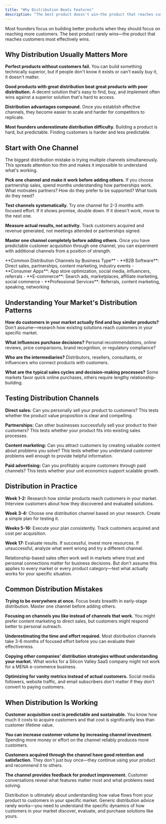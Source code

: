 ```yaml
---
title: "Why Distribution Beats Features"
description: "The best product doesn't win—the product that reaches customers wins"
---
```


Most founders focus on building better products when they should focus on reaching more customers. The best product rarely wins—the product that reaches customers most effectively wins.

## Why Distribution Usually Matters More

**Perfect products without customers fail.** You can build something technically superior, but if people don't know it exists or can't easily buy it, it doesn't matter.

**Good products with great distribution beat great products with poor distribution.** A decent solution that's easy to find, buy, and implement often wins against a superior solution that's hard to access.

**Distribution advantages compound.** Once you establish effective channels, they become easier to scale and harder for competitors to replicate.

**Most founders underestimate distribution difficulty.** Building a product is hard, but predictable. Finding customers is harder and less predictable.

## Start with One Channel

The biggest distribution mistake is trying multiple channels simultaneously. This spreads attention too thin and makes it impossible to understand what's working.

**Pick one channel and make it work before adding others.** If you choose partnership sales, spend months understanding how partnerships work. What motivates partners? How do they prefer to be supported? What tools do they need?

**Test channels systematically.** Try one channel for 2-3 months with focused effort. If it shows promise, double down. If it doesn't work, move to the next one.

**Measure actual results, not activity.** Track customers acquired and revenue generated, not meetings attended or partnerships signed.

**Master one channel completely before adding others.** Once you have predictable customer acquisition through one channel, you can experiment with additional channels from a position of strength.

<Info>
**Common Distribution Channels by Business Type**
- **B2B Software**: Direct sales, partnerships, content marketing, industry events
- **Consumer Apps**: App store optimization, social media, influencers, referrals  
- **E-commerce**: Search ads, marketplaces, affiliate marketing, social commerce
- **Professional Services**: Referrals, content marketing, speaking, networking
</Info>

## Understanding Your Market's Distribution Patterns

**How do customers in your market actually find and buy similar products?** Don't assume—research how existing solutions reach customers in your specific market.

**What influences purchase decisions?** Personal recommendations, online reviews, price comparisons, brand recognition, or regulatory compliance?

**Who are the intermediaries?** Distributors, resellers, consultants, or influencers who connect products with customers.

**What are the typical sales cycles and decision-making processes?** Some markets favor quick online purchases, others require lengthy relationship-building.

## Testing Distribution Channels

**Direct sales:** Can you personally sell your product to customers? This tests whether the product value proposition is clear and compelling.

**Partnerships:** Can other businesses successfully sell your product to their customers? This tests whether your product fits into existing sales processes.

**Content marketing:** Can you attract customers by creating valuable content about problems you solve? This tests whether you understand customer problems well enough to provide helpful information.

**Paid advertising:** Can you profitably acquire customers through paid channels? This tests whether your unit economics support scalable growth.

## Distribution in Practice

**Week 1-2:** Research how similar products reach customers in your market. Interview customers about how they discovered and evaluated solutions.

**Week 3-4:** Choose one distribution channel based on your research. Create a simple plan for testing it.

**Weeks 5-16:** Execute your plan consistently. Track customers acquired and cost per acquisition.

**Week 17:** Evaluate results. If successful, invest more resources. If unsuccessful, analyze what went wrong and try a different channel.

<Tip>
Relationship-based sales often work well in markets where trust and personal connections matter for business decisions. But don't assume this applies to every market or every product category—test what actually works for your specific situation.
</Tip>

## Common Distribution Mistakes

**Trying to be everywhere at once.** Focus beats breadth in early-stage distribution. Master one channel before adding others.

**Focusing on channels you like instead of channels that work.** You might prefer content marketing to direct sales, but customers might respond better to personal outreach.

**Underestimating the time and effort required.** Most distribution channels take 3-6 months of focused effort before you can evaluate their effectiveness.

**Copying other companies' distribution strategies without understanding your market.** What works for a Silicon Valley SaaS company might not work for a MENA e-commerce business.

**Optimizing for vanity metrics instead of actual customers.** Social media followers, website traffic, and email subscribers don't matter if they don't convert to paying customers.

## When Distribution Is Working

**Customer acquisition cost is predictable and sustainable.** You know how much it costs to acquire customers and that cost is significantly less than customer lifetime value.

**You can increase customer volume by increasing channel investment.** Spending more money or effort on the channel reliably produces more customers.

**Customers acquired through the channel have good retention and satisfaction.** They don't just buy once—they continue using your product and recommend it to others.

**The channel provides feedback for product improvement.** Customer conversations reveal what features matter most and what problems need solving.

Distribution is ultimately about understanding how value flows from your product to customers in your specific market. Generic distribution advice rarely works—you need to understand the specific dynamics of how customers in your market discover, evaluate, and purchase solutions like yours.